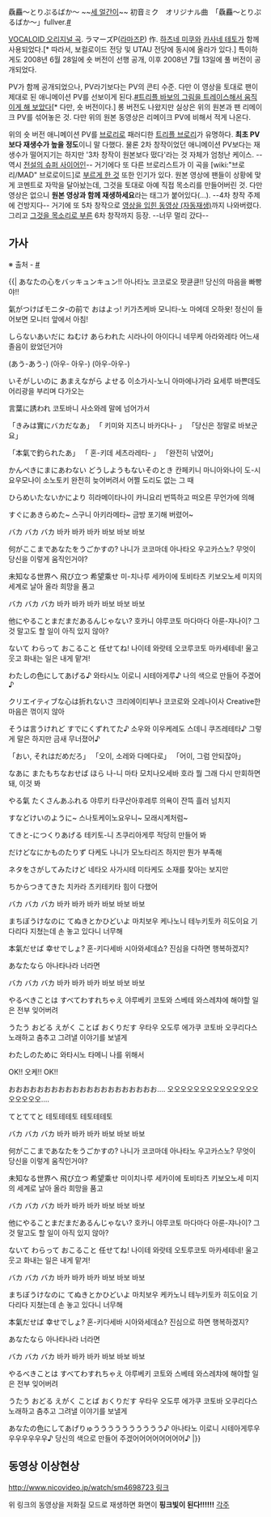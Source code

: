 驫麤～とりぷるばか～
~~[[세 얼간이]]~~
{{{#!html
<object width="480" height="385"><param name="movie" value="http://www.youtube.com/v/GuauKWD2SbU?fs=1&amp;hl=ko_KR"></param><param name="allowFullScreen" value="true"></param><param name="allowscriptaccess" value="always"></param><embed src="http://www.youtube.com/v/GuauKWD2SbU?fs=1&amp;hl=ko_KR" type="application/x-shockwave-flash" allowscriptaccess="always" allowfullscreen="true" width="480" height="385"></embed></object>
}}}
初音ミク　オリジナル曲　「驫麤～とりぷるばか～」fullver.[http://www.nicovideo.jp/watch/sm3945173 #]

[[VOCALOID 오리지널 곡]]. ラマーズP([[라마즈P]]) 作. [[하츠네 미쿠]]와 [[카사네 테토]]가 함께 사용되었다.[* 따라서, 보컬로이드 전당 및 UTAU 전당에 동시에 올라가 있다.] 특이하게도 2008년 6월 28일에 숏 버전이 선행 공개, 이후 2008년 7월 13일에 풀 버전이 공개되었다.

PV가 함께 공개되었으나, PV라기보다는 PV의 콘티 수준. 다만 이 영상을 토대로 팬이 제대로 된 애니메이션 PV를 선보이게 된다.[http://www.nicovideo.jp/watch/sm5161232 #트리플 바보의 그림을 트레이스해서 움직이게 해 보았다][* 다만, 숏 버전이다.]
롱 버전도 나왔지만 실상은 위의 원본과 팬 리메이크 PV를 섞어놓은 것. 다만 위의 원본 동영상은 리메이크 PV에 비해서 적게 나온다.

위의 숏 버전 애니메이션 PV를 [[브로리]]로 패러디한 [http://www.nicovideo.jp/watch/sm8121248 트리플 브로리]가 유명하다. '''최초 PV보다 재생수가 높을 정도'''이니 말 다했다. 물론 2차 창작이었던 애니메이션 PV보다는 재생수가 떨어지기는 하지만 '3차 창작이 원본보다 떴다'라는 것 자체가 엄청난 케이스. --역시 [[전설의 슈퍼 사이어인]]-- 거기에다 또 다른 브로리스트가 이 곡을 [wiki:"브로리/MAD" 브로로이드]로 [http://www.nicovideo.jp/watch/sm9230542 부르게 한 것] 또한 인기가 있다. 원본 영상에 팬들이 상황에 맞게 코멘트로 자막을 달아놨는데, 그것을 토대로 아예 직접 목소리를 만들어버린 것. 다만 영상은 없으니 '''원본 영상과 함께 재생하세요'''라는 태그가 붙어있다(...). --4차 창작  주제에 건방지다-- 거기에 또 5차 창작으로 [http://cfile8.uf.tistory.com/media/1816C81C4CD97576531E55 영상을 입힌 동영상 (자동재생)]까지 나와버렸다. 그리고 [http://www.nicovideo.jp/watch/sm9196437 그것을 목소리로 부른] 6차 창작까지 등장. --너무 멀리 갔다--

== 가사 ==
※ 출처 - [http://linlen.tistory.com/159 #]

{{|
あなたの心をバッキュンキュン!!
아나타노 코코로오 팟큔큔!!
당신의 마음을 빠빵야!!

氣がつけばモニタ-の前で おはよっ!
키가츠케바 모니타-노 마에데 오하욧!
정신이 들어보면 모니터 앞에서 아침!

しらないあいだに ねむけ あらわれた
시라나이 아이다니 네무케 아라와레타
어느새 졸음이 왔었던거야

(あう-あう-)
(아우- 아우-)
(아우-아우-)

いそがしいのに あまえながら よせる
이소가시-노니 아마에나가라 요세루
바쁜데도 어리광을 부리며 다가오는

言葉に誘われ
코토바니 사소와레
말에 넘어가서

「きみは實にバカだなあ」
「 키미와 지츠니 바카다나- 」
「당신은 정말로 바보군요」

「本氣で釣られたあ」
「 혼-키데 세츠라레타- 」
「완전히 낚였어」

かんぺきにまにあわない どうしようもないそのとき
칸페키니 마니아와나이 도-시요우모나이 소노토키
완전히 늦어버려서 어쩔 도리도 없는 그 때

ひらめいたないかにより
히라메이타나이 카니요리
번뜩하고 떠오른 무언가에 의해

すぐにあきらめた~
스구니 아키라메타~
금방 포기해 버렸어~

バカ バカ バカ
바카 바카 바카
바보 바보 바보

何がここまであなたをうごかすの?
나니가 코코마데 아나타오 우고카스노?
무엇이 당신을 이렇게 움직인거야?

未知なる世界へ 飛び立つ 希望乘せ
미-치나루 세카이에 토비타츠 키보오노세
미지의 세계로 날아 올라 희망을 품고

バカ バカ バカ
바카 바카 바카
바보 바보 바보

他にやることまだまだあるんじゃない?
호카니 야루코토 마다마다 아룬-쟈나이?
그것 말고도 할 일이 아직 있지 않아?

ないて わらって おこること 任せてね!
나이테 와랏테 오코루코토 마카세테네!
울고 웃고 화내는 일은 내게 맡겨!

わたしの色にしてあげる♪
와타시노 이로니 시테아게루♪
나의 색으로 만들어 주겠어♪


クリエイティブな心は折れないさ
크리에이티부나 코코로와 오레나이사
Creative한 마음은 꺾이지 않아

そうは言うけれど すでにくずれてた♪
소우와 이우케레도 스데니 쿠즈레테타♪
그렇게 말은 하지만 금새 무너졌어♪

「おい, それはだめだろ」
「오이, 소레와 다메다로」
「어이, 그럼 안되잖아」

なあに またもちなおせば ほら
나-니 마타 모치나오세바 호라
뭘 그래 다시 만회하면 돼, 이것 봐

やる氣 たくさんあふれる
야루키 타쿠산아후레루
의욕이 잔뜩 흘러 넘치지

すなどけいのように~
스나토케이노요우니~
모래시계처럼~

てきと-につくりあげる
테키토-니 츠쿠리아게루
적당히 만들어 봐

だけどなにかものたりず
다케도 나니가 모노타리즈
하지만 뭔가 부족해

ネタをさがしてみたけど
네타오 사가시테 미타케도
소재를 찾아는 보지만

ちからつきてきた
치카라 츠키테키타
힘이 다했어

バカ バカ バカ
바카 바카 바카
바보 바보 바보

まちぼうけなのに てぬきとかひどいよ
마치보우 케나노니 테누키토카 히도이요
기다리다 지쳤는데 손 놓고 있다니 너무해

本氣だせば 幸せでしょ?
혼-키다세바 시아와세데쇼?
진심을 다하면 행복하겠지?

あなたなら
아나타나라
너라면

バカ バカ バカ
바카 바카 바카
바보 바보 바보

やるべきことは すべてわすれちゃえ
야루베키 코토와 스베테 와스레챠에
해야할 일은 전부 잊어버려

うたう おどる えがく ことば おくりだす
우타우 오도루 에가쿠 코토바 오쿠리다스
노래하고 춤추고 그려낼 이야기를 보낼게

わたしのために
와타시노 타메니
나를 위해서

 

OK!!
오케!!
OK!!

 

おおおおおおおおおおおおおおおおおおおおお‥‥
오오오오오오오오오오오오오오오오오오오‥‥

てとててと
테토테테토
테토테테토



バカ バカ バカ
바카 바카 바카
바보 바보 바보

何がここまであなたをうごかすの?
나니가 코코마데 아나타노 우고카스노?
무엇이 당신을 이렇게 움직인거야?

未知なる世界へ 飛び立つ 希望乘せ
미이치나루 세카이에 토비타츠 키보오노세
미지의 세계로 날아 올라 희망을 품고

バカ バカ バカ
바카 바카 바카
바보 바보 바보

他にやることまだまだあるんじゃない?
호카니 야루코토 마다마다 아룬-쟈나이?
그것 말고도 할 일이 아직 있지 않아?

ないて わらって おこること 任せてね!
나이테 와랏테 오토루코토 마카세테네!
울고 웃고 화내는 일은 내게 맡겨!

バカ バカ バカ
바카 바카 바카
바보 바보 바보

まちぼうけなのに てぬきとかひどいよ
마치보우 케카노니 테누키토카 히도이요
기다리다 지쳤는데 손 놓고 있다니 너무해

本氣だせば 幸せでしょ?
혼-키다세바 시아와세데쇼?
진심으로 하면 행복하겠지?

あなたなら
아나타나라
너라면

バカ バカ バカ
바카 바카 바카
바보 바보 바보

やるべきことは すべてわすれちゃえ
야루베키 코토와 스베테 와스레챠에
해야할 일은 전부 잊어버려

うたう おどる えがく ことば おくりだす
우타우 오도루 에가쿠 코토바 오쿠리다스
노래하고 춤추고 그려낼 이야기를 보낼게

あなたの色にしてあげりゅうううううううううう♪
아나타노 이로니 시테아게루우우우우우우우♪
당신의 색으로 만들어 주겠어어어어어어어어♪
|}}

== 동영상 이상현상 ==
[[http://www.nicovideo.jp/watch/sm4698723 링크]]

위 링크의 동영상을 저화질 모드로 재생하면 화면이 '''핑크빛이 된다!!!!!!'''
[[각주]]
